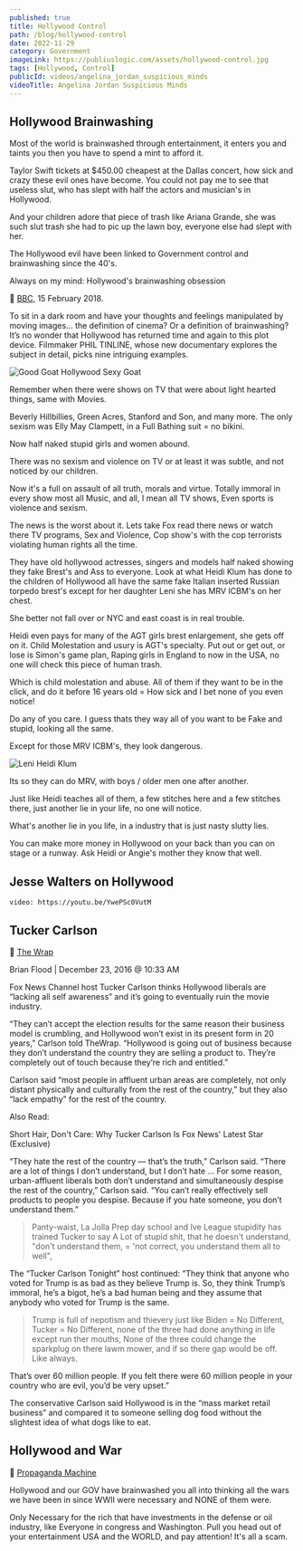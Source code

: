 ```yaml
---
published: true
title: Hollywood Control
path: /blog/hollywood-control
date: 2022-11-29
category: Government
imageLink: https://publiuslogic.com/assets/hollywood-control.jpg
tags: [Hollywood, Control]
publicId: videos/angelina_jordan_suspicious_minds
videoTitle: Angelina Jordan Suspicious Minds
---
```


## Hollywood Brainwashing

Most of the world is brainwashed through entertainment, it enters you and taints you then you have to spend a mint to afford it.

Taylor Swift tickets at $450.00 cheapest at the Dallas concert, how sick and crazy these evil ones have become. You could not pay me to see that useless slut, who has slept with half the actors and musician's in Hollywood.

And your children adore that piece of trash like Ariana Grande, she was such slut trash she had to pic up the lawn boy, everyone else had slept with her.

The Hollywood evil have been linked to Government control and brainwashing since the 40's.

<Section>

Always on my mind: Hollywood's brainwashing obsession

🔗 [BBC](https://www.bbc.co.uk/programmes/articles/25yS5Yr8YJjPRy17pHPYn1D/always-on-my-mind-hollywoods-brainwashing-obsession), 15 February 2018.

To sit in a dark room and have your thoughts and feelings manipulated by moving images... the definition of cinema? Or a definition of brainwashing? It’s no wonder that Hollywood has returned time and again to this plot device. Filmmaker PHIL TINLINE, whose new documentary explores the subject in detail, picks nine intriguing examples.

</Section>

<Section>

![Good Goat Hollywood Sexy Goat](../../../static/assets/hollywood-control.jpg)

</Section>

<Section>

Remember when there were shows on TV that were about light hearted things, same with Movies. 
 
Beverly Hillbillies, Green Acres, Stanford and Son, and many more. The only sexism was Elly May Clampett, in a Full Bathing suit = no bikini. 
 
Now half naked stupid girls and women abound.

There was no sexism and violence on TV or at least it was subtle, and not noticed by our children. 
 
</Section>

<Section>

Now it's a full on assault of all truth, morals and virtue. Totally immoral in every show most all Music, and all, I mean all TV shows, Even sports is violence and sexism.

The news is the worst about it. Lets take Fox read there news or watch there TV programs, Sex and Violence, Cop show's with the cop terrorists violating human rights all the time. 
 
They have old hollywood actresses, singers and models half naked showing they fake Brest's and Ass to everyone. Look at what Heidi Klum has done to the children of Hollywood all have the same fake Italian inserted Russian torpedo brest's except for her daughter Leni she has MRV ICBM's on her chest. 
 
She better not fall over or NYC and east coast is in real trouble. 
 
Heidi even pays for many of the AGT girls brest enlargement, she gets off on it. Child Molestation and usury is AGT's specialty. Put out or get out, or lose is Simon's game plan, Raping girls in England to now in the USA, no one will check this piece of human trash.
 
</Section>

<Section>

Which is child molestation and abuse. All of them if they want to be in the click, and do it before 16 years old = How sick and I bet none of you even notice!
 
Do any of you care. I guess thats they way all of you want to be Fake and stupid, looking all the same. 
 
Except for those MRV ICBM's, they look dangerous. 

</Section>

<Section>

![Leni Heidi Klum](../../../static/img/Leni-Heidi-Klum-2.jpg)

</Section>

<CalloutDanger>
 
Its so they can do MRV, with boys / older men one after another. 

Just like Heidi teaches all of them, a few stitches here and a few stitches there, just another lie in your life, no one will notice. 
 
What's another lie in you life, in a industry that is just nasty slutty lies. 

You can make more money in Hollywood on your back than you can on stage or a runway. Ask Heidi or Angie's mother they know that well.

</CalloutDanger>

## Jesse Walters on Hollywood

`video: https://youtu.be/YwePSc0VutM`

## Tucker Carlson

<Section>

🔗 [The Wrap](https://www.thewrap.com/tucker-carlson-fox-news-hollywood-going-out-of-business/)
 
Brian Flood | December 23, 2016 @ 10:33 AM

Fox News Channel host Tucker Carlson thinks Hollywood liberals are “lacking all self awareness” and it’s going to eventually ruin the movie industry.

“They can’t accept the election results for the same reason their business model is crumbling, and Hollywood won’t exist in its present form in 20 years,” Carlson told TheWrap. “Hollywood is going out of business because they don’t understand the country they are selling a product to. They’re completely out of touch because they’re rich and entitled.”

Carlson said “most people in affluent urban areas are completely, not only distant physically and culturally from the rest of the country,” but they also “lack empathy” for the rest of the country.

</Section>

<Section>

Also Read:

Short Hair, Don't Care: Why Tucker Carlson Is Fox News' Latest Star (Exclusive)

“They hate the rest of the country — that’s the truth,” Carlson said. “There are a lot of things I don’t understand, but I don’t hate … For some reason, urban-affluent liberals both don’t understand and simultaneously despise the rest of the country,” Carlson said. “You can’t really effectively sell products to people you despise. Because if you hate someone, you don’t understand them.”

> Panty-waist, La Jolla Prep day school and Ive League stupidity has trained Tucker to say A Lot of stupid shit, that he doesn't understand, "don't understand them, = 'not correct, you understand them all to well",

The “Tucker Carlson Tonight” host continued: “They think that anyone who voted for Trump is as bad as they believe Trump is. So, they think Trump’s immoral, he’s a bigot, he’s a bad human being and they assume that anybody who voted for Trump is the same. 

> Trump is full of nepotism and thievery just like Biden = No Different, Tucker = No Different, none of the three had done anything in life except run ther mouths, None of the three could change the sparkplug on there lawm mower, and if so there gap would be off. Like always.

That’s over 60 million people. If you felt there were 60 million people in your country who are evil, you’d be very upset.”

The conservative Carlson said Hollywood is in the “mass market retail business” and compared it to someone selling dog food without the slightest idea of what dogs like to eat.

</Section>

## Hollywood and War

<Section>

🔗 [Propaganda Machine](https://www.cbc.ca/radio/ideas/how-hollywood-became-the-unofficial-propaganda-arm-of-the-u-s-military-1.5560575)

Hollywood and our GOV have brainwashed you all into thinking all the wars we have been in since WWII were necessary and NONE of them were. 

Only Necessary for the rich that have investments in the defense or oil industry, like Everyone in congress and Washington. Pull you head out of your entertainment USA and the WORLD, and pay attention! It's all a scam.

</Section>

<WavyHr className="mt-1 mb-1 text-fuchsia-600" />

